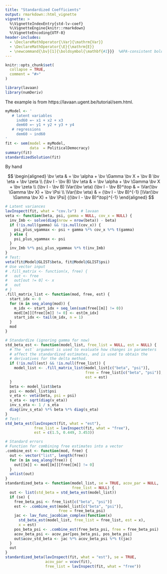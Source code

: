 ```yaml
---
title: "Standardized Coefficients"
output: rmarkdown::html_vignette
vignette: >
  %\VignetteIndexEntry{std-lv-coef}
  %\VignetteEngine{knitr::rmarkdown}
  %\VignetteEncoding{UTF-8}
header-includes:
  - \DeclareMathOperator{\Var}{\mathrm{Var}}
  - \DeclareMathOperator{\E}{\mathrm{E}}
  - \newcommand{\bv}[1]{\boldsymbol{\mathbf{#1}}}  %APA-consistent bold
---
```


```r
knitr::opts_chunk$set(
  collapse = TRUE,
  comment = "#>"
)
```

```r
library(lavaan)
library(numDeriv)
```

The example is from https://lavaan.ugent.be/tutorial/sem.html. 

```r
myModel <- '
   # latent variables
     ind60 =~ x1 + x2 + x3
     dem60 =~ y1 + y2 + y3 + y4
   # regressions
     dem60 ~ ind60
'
fit <- sem(model = myModel,
           data  = PoliticalDemocracy)
summary(fit)
standardizedSolution(fit)
```

By hand

$$
  \begin{aligned}
    \bv \eta & = \bv \alpha + \bv \Gamma \bv X + \bv B \bv \eta + \bv \zeta \\
    (\bv I - \bv B) \bv \eta & = \bv \alpha + \bv \Gamma \bv X + \bv \zeta \\
    (\bv I - \bv B) \Var(\bv \eta) (\bv I - \bv B)^\top & = \Var(\bv \Gamma \bv X) + \bv \Psi \\
    \Var(\bv \eta) & = (\bv I - \bv B)^{-1} [\Var(\bv \Gamma \bv X) + \bv \Psi] {(\bv I - \bv B)^\top}^{-1}
  \end{aligned}
$$

```r
# Latent variances
lavInspect(fit, what = "cov.lv")  # lavaan
veta <- function(beta, psi, gamma = NULL, cov_x = NULL) {
  inv_Imb <- solve(diag(nrow = nrow(beta)) - beta)
  if (!is.null(gamma) && !is.null(cov_x)) {
    psi_plus_vgammax <- psi + gamma %*% cov_x %*% t(gamma)
  } else {
    psi_plus_vgammax <- psi
  }
  inv_Imb %*% psi_plus_vgammax %*% t(inv_Imb)
}
# Test:
veta(fit@Model@GLIST$beta, fit@Model@GLIST$psi)
# Use vector input
# .fill_matrix <- function(x, free) {
#   out <- free
#   out[out != 0] <- x
#   out
# }
.fill_matrix_list <- function(mod, free, est) {
  start_idx <- 0
  for (m in seq_along(mod)) {
    m_idx <- start_idx + seq_len(sum(free[[m]] != 0))
    mod[[m]][free[[m]] != 0] <- est[m_idx]
    start_idx <- tail(m_idx, n = 1)
  }
  mod
}

# Standardize (ignoring gamma for now)
std_beta_est <- function(model_list, free_list = NULL, est = NULL) {
  # The `est` argument is used to evaluate how changes in parameters
  # affect the standardized estimates, and is used to obtain the 
  # derivatives for the delta method.
  if (!is.null(est) && !is.null(free_list)) {
    model_list <- .fill_matrix_list(model_list[c("beta", "psi")],
                                    free = free_list[c("beta", "psi")],
                                    est = est)
  }
  beta <- model_list$beta
  psi <- model_list$psi
  v_eta <- veta(beta, psi = psi)
  s_eta <- sqrt(diag(v_eta))
  inv_s_eta <- 1 / s_eta
  diag(inv_s_eta) %*% beta %*% diag(s_eta)
}
# Test:
std_beta_est(lavInspect(fit, what = "est"),
             free_list = lavInspect(fit, what = "free"),
             est = c(1.5, 0.449, 3.453))

# Standard errors
# Function for combining free estimates into a vector
.combine_est <- function(mod, free) {
  out <- vector("list", length(free))
  for (m in seq_along(free)) {
    out[[m]] <- mod[[m]][free[[m]] != 0]
  }
  unlist(out)
}
standardized_beta <- function(model_list, se = TRUE, acov_par = NULL,
                              free_list = NULL) {
  out <- list(std_beta = std_beta_est(model_list))
  if (se) {
    free_beta_psi <- free_list[c("beta", "psi")]
    est <- .combine_est(model_list[c("beta", "psi")],
                        free = free_beta_psi)
    jac <- lav_func_jacobian_complex(function(x)
      std_beta_est(model_list, free_list = free_list, est = x),
      x = est)
    pos_beta_psi <- .combine_est(free_beta_psi, free = free_beta_psi)
    acov_beta_psi <- acov_par[pos_beta_psi, pos_beta_psi]
    out$acov_std_beta <- jac %*% acov_beta_psi %*% t(jac)
  }
  out
}
standardized_beta(lavInspect(fit, what = "est"), se = TRUE,
                  acov_par = vcov(fit), 
                  free_list = lavInspect(fit, what = "free"))
```

